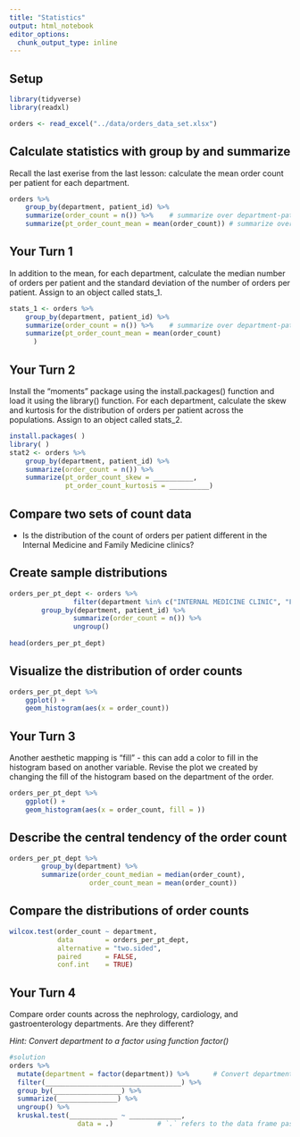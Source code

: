 ```yaml
---
title: "Statistics"
output: html_notebook
editor_options: 
  chunk_output_type: inline
---
```


## Setup

```r
library(tidyverse) 
library(readxl) 

orders <- read_excel("../data/orders_data_set.xlsx")
```


## Calculate statistics with group by and summarize

Recall the last exerise from the last lesson: calculate the mean order count per patient for each department.

```r
orders %>%	    
	group_by(department, patient_id) %>%	    
	summarize(order_count = n()) %>%    # summarize over department-patient_id groups
	summarize(pt_order_count_mean = mean(order_count)) # summarize over department groups
```

## Your Turn 1

In addition to the mean, for each department, calculate the median number of orders per patient and the standard deviation of the number of orders per patient. Assign to an object called stats_1.

```r
stats_1 <- orders %>%	    
	group_by(department, patient_id) %>%	    
	summarize(order_count = n()) %>%    # summarize over department-patient_id groups
	summarize(pt_order_count_mean = mean(order_count)
	  )
```

## Your Turn 2

Install the “moments” package using the install.packages() function and load it using the library() function. For each department, calculate the skew and kurtosis for the distribution of orders per patient across the populations. Assign to an object called stats_2.

```r
install.packages( )
library( )
stat2 <- orders %>%	    
	group_by(department, patient_id) %>%	    
	summarize(order_count = n()) %>% 
	summarize(pt_order_count_skew = __________,
	          pt_order_count_kurtosis = __________) 
```

## Compare two sets of count data

- Is the distribution of the count of orders per patient different in the Internal Medicine and Family Medicine clinics?

## Create sample distributions

```r
orders_per_pt_dept <- orders %>%	        
				filter(department %in% c("INTERNAL MEDICINE CLINIC", "FAMILY MEDICINE CLINIC")) %>%
        group_by(department, patient_id) %>%	        
				summarize(order_count = n()) %>%     
				ungroup()
				
head(orders_per_pt_dept)
```

## Visualize the distribution of order counts

```r
orders_per_pt_dept %>%
	ggplot() +
	geom_histogram(aes(x = order_count))
```

## Your Turn 3

Another aesthetic mapping is "fill" - this can add a color to fill in the histogram based on another variable. Revise the plot we created by changing the fill of the histogram based on the department of the order.

```r
orders_per_pt_dept %>%
	ggplot() +
	geom_histogram(aes(x = order_count, fill = ))
```

## Describe the central tendency of the order count

```r
orders_per_pt_dept %>% 
		group_by(department) %>% 
		summarize(order_count_median = median(order_count), 
			        order_count_mean = mean(order_count))
```

## Compare the distributions of order counts

```r
wilcox.test(order_count ~ department, 
            data        = orders_per_pt_dept, 
            alternative = "two.sided", 
            paired      = FALSE, 
            conf.int    = TRUE)
```

## Your Turn 4

Compare order counts across the nephrology, cardiology, and gastroenterology departments. Are they different?

*Hint: Convert department to a factor using function factor()*

```r
#solution
orders %>%
  mutate(department = factor(department)) %>%      # Convert department from character to factor
  filter(__________________________________) %>%
  group_by(_________________) %>%
  summarize(_______________) %>%
  ungroup() %>%
  kruskal.test(____________ ~ _____________, 
	             data = .)           # `.` refers to the data frame passed via the upstream pipe (%>%)
```

